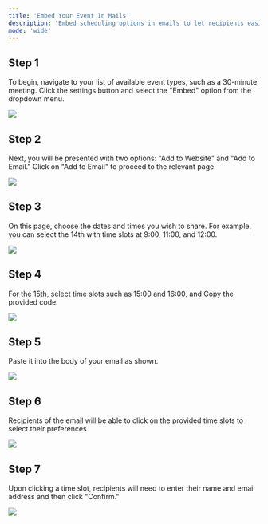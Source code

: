 ```yaml
---
title: 'Embed Your Event In Mails'
description: 'Embed scheduling options in emails to let recipients easily select and confirm meeting times.'
mode: 'wide'
---
```


## Step 1

To begin, navigate to your list of available event types, such as a 30-minute meeting. Click the settings button and select the "Embed" option from the dropdown menu.

<Frame><img src="/images/embed_in_mail/image1.webp" /></Frame>

## Step 2

Next, you will be presented with two options: "Add to Website" and "Add to Email." Click on "Add to Email" to proceed to the relevant page.

<Frame><img src="/images/embed_in_mail/image2.webp" /></Frame>

## Step 3

On this page, choose the dates and times you wish to share. For example, you can select the 14th with time slots at 9:00, 11:00, and 12:00.

<Frame><img src="/images/embed_in_mail/image3.webp" /></Frame>

## Step 4

For the 15th, select time slots such as 15:00 and 16:00, and Copy the provided code.

<Frame><img src="/images/embed_in_mail/image5.webp" /></Frame>

## Step 5

Paste it into the body of your email as shown.

<Frame><img src="/images/embed_in_mail/image6.webp" /></Frame>

## Step 6

Recipients of the email will be able to click on the provided time slots to select their preferences.

<Frame><img src="/images/embed_in_mail/image7.webp" /></Frame>

## Step 7

Upon clicking a time slot, recipients will need to enter their name and email address and then click "Confirm."

<Frame><img src="/images/embed_in_mail/image8.webp" /></Frame>
